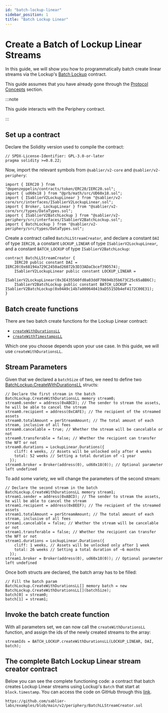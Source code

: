 ```yaml
---
id: "batch-lockup-linear"
sidebar_position: 1
title: "Batch Lockup Linear"
---
```



# Create a Batch of Lockup Linear Streams

In this guide, we will show you how to programmatically batch create linear streams via the Lockup's
[Batch Lockup](/reference/lockup/periphery/contract.SablierV2BatchLockup) contract.

This guide assumes that you have already gone through the [Protocol Concepts](/concepts/streaming) section.

:::note

This guide interacts with the Periphery contract.

:::

<AdmonitionSimpleCode />

## Set up a contract

Declare the Solidity version used to compile the contract:

```solidity
// SPDX-License-Identifier: GPL-3.0-or-later
pragma solidity >=0.8.22;
```

Now, import the relevant symbols from `@sablier/v2-core` and `@sablier/v2-periphery`:

```solidity
import { IERC20 } from "@openzeppelin/contracts/token/ERC20/IERC20.sol";
import { ud60x18 } from "@prb/math/src/UD60x18.sol";
import { ISablierV2LockupLinear } from "@sablier/v2-core/src/interfaces/ISablierV2LockupLinear.sol";
import { Broker, LockupLinear } from "@sablier/v2-core/src/types/DataTypes.sol";
import { ISablierV2BatchLockup } from "@sablier/v2-periphery/src/interfaces/ISablierV2BatchLockup.sol";
import { BatchLockup } from "@sablier/v2-periphery/src/types/DataTypes.sol";
```

Create a contract called `BatchLLStreamCreator`, and declare a constant `DAI` of type `IERC20`, a constant
`LOCKUP_LINEAR` of type `ISablierV2LockupLinear`, and a constant `BATCH_LOCKUP` of type `ISablierV2BatchLockup`:

```solidity
contract BatchLLStreamCreator {
    IERC20 public constant DAI = IERC20(0x68194a729C2450ad26072b3D33ADaCbcef39D574);
    ISablierV2LockupLinear public constant LOCKUP_LINEAR =
        ISablierV2LockupLinear(0x3E435560fd0a03ddF70694b35b673C25c65aBB6C);
    ISablierV2BatchLockup public constant BATCH_LOCKUP = ISablierV2BatchLockup(0x04A9c14b7a000640419aD5515Db4eF4172C00E31);
}
```

<ConstantsComment />

## Batch create functions

There are two batch create functions for the Lockup Linear contract:

- [`createWithDurationsLL`](/reference/lockup/periphery/contract.SablierV2BatchLockup#createwithdurationsll)
- [`createWithTimestampsLL`](/reference/lockup/periphery/contract.SablierV2BatchLockup#createwithtimestampsll)

Which one you choose depends upon your use case. In this guide, we will use `createWithDurationsLL`.

<BatchCommonSteps />

## Stream Parameters

Given that we declared a `batchSize` of two, we need to define two
[BatchLockup.CreateWithDurationsLL](/reference/lockup/periphery/types/library.BatchLockup#createwithdurationsll)
structs:

```solidity
// Declare the first stream in the batch
BatchLockup.CreateWithDurationsLL memory stream0;
stream0.sender = address(0xABCD); // The sender to stream the assets, he will be able to cancel the stream
stream0.recipient = address(0xCAFE); // The recipient of the streamed assets
stream0.totalAmount = perStreamAmount; // The total amount of each stream, inclusive of all fees
stream0.cancelable = true; // Whether the stream will be cancelable or not
stream0.transferable = false; // Whether the recipient can transfer the NFT or not
stream0.durations = LockupLinear.Durations({
    cliff: 4 weeks, // Assets will be unlocked only after 4 weeks
    total: 52 weeks // Setting a total duration of ~1 year
  });
stream0.broker = Broker(address(0), ud60x18(0)); // Optional parameter left undefined
```

To add some variety, we will change the parameters of the second stream:

```solidity
// Declare the second stream in the batch
BatchLockup.CreateWithDurationsLL memory stream1;
stream1.sender = address(0xABCD); // The sender to stream the assets, he will be able to cancel the stream
stream1.recipient = address(0xBEEF); // The recipient of the streamed assets
stream1.totalAmount = perStreamAmount; // The total amount of each stream, inclusive of all fees
stream1.cancelable = false; // Whether the stream will be cancelable or not
stream1.transferable = false; // Whether the recipient can transfer the NFT or not
stream1.durations = LockupLinear.Durations({
    cliff: 1 weeks, // Assets will be unlocked only after 1 week
    total: 26 weeks // Setting a total duration of ~6 months
  });
stream1.broker = Broker(address(0), ud60x18(0)); // Optional parameter left undefined
```

Once both structs are declared, the batch array has to be filled:

```solidity
// Fill the batch param
BatchLockup.CreateWithDurationsLL[] memory batch = new BatchLockup.CreateWithDurationsLL[](batchSize);
batch[0] = stream0;
batch[1] = stream1;
```

## Invoke the batch create function

With all parameters set, we can now call the `createWithDurationsLL` function, and assign the ids of the newly created
streams to the array:

```solidity
streamIds = BATCH_LOCKUP.createWithDurationsLL(LOCKUP_LINEAR, DAI, batch);
```

## The complete Batch Lockup Linear stream creator contract

Below you can see the complete functioning code: a contract that batch creates Lockup Linear streams using Lockup's
`Batch` that start at `block.timestamp`. You can access the code on GitHub through this
[link](https://github.com/sablier-labs/examples/blob/main/v2/periphery/BatchLLStreamCreator.sol).

```solidity reference title="Batch Lockup Linear stream creator"
https://github.com/sablier-labs/examples/blob/main/v2/periphery/BatchLLStreamCreator.sol
```
